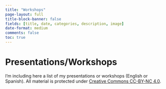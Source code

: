 ```yaml
---
title: "Workshops"
page-layout: full
title-block-banner: false
fields: [title, date, categories, description, image] 
date-format: medium
comments: false
toc: true
---
```


# Presentations/Workshops

I'm including here a list of my presentations or workshops (English or Spanish). All material is protected under [Creative Commons CC-BY-NC 4.0](https://creativecommons.org/licenses/by-nc/4.0/). 

